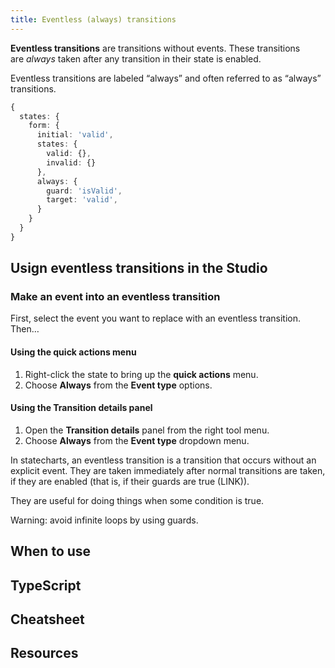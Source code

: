 ```yaml
---
title: Eventless (always) transitions
---
```


**Eventless transitions** are transitions without events. These transitions are *always* taken after any transition in their state is enabled.

Eventless transitions are labeled “always” and often referred to as “always” transitions.

```ts
{
  states: {
    form: {
      initial: 'valid',
      states: {
        valid: {},
        invalid: {}
      },
      always: {
        guard: 'isValid',
        target: 'valid',
      }
    }
  }
}
```

## Usign eventless transitions in the Studio

### Make an event into an eventless transition

First, select the event you want to replace with an eventless transition. Then…

#### Using the **quick actions** menu

1. Right-click the state to bring up the **quick actions** menu.
2. Choose **Always** from the **Event type** options.

#### Using the **Transition details** panel

1. Open the **Transition details** panel from the right tool menu.
2. Choose **Always** from the **Event type** dropdown menu.

In statecharts, an eventless transition is a transition that occurs without an explicit event. They are taken immediately after normal transitions are taken, if they are enabled (that is, if their guards are true (LINK)).

They are useful for doing things when some condition is true.

Warning: avoid infinite loops by using guards.

<!-- TODO: example `{ always: { ... } }` -->

## When to use

<!-- TODO: examples -->

## TypeScript

## Cheatsheet

## Resources
